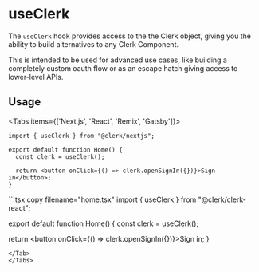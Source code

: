 
# useClerk

The `useClerk` hook provides access to the the Clerk object, giving you the ability to build alternatives to any Clerk Component.

<Callout type="warning">
This is intended to be used for advanced use cases, like building a completely custom oauth flow or as an escape hatch giving access to lower-level APIs.
</Callout>

## Usage 

<Tabs items={['Next.js', 'React', 'Remix', 'Gatsby']}>
<Tab>
```tsx copy filename="pages/index.tsx"
import { useClerk } from "@clerk/nextjs";

export default function Home() {
  const clerk = useClerk();

  return <button onClick={() => clerk.openSignIn({})}>Sign in</button>;
}
```
</Tab>
<Tab>
```tsx copy filename="home.tsx"
import { useClerk } from "@clerk/clerk-react";

export default function Home() {
  const clerk = useClerk();

  return <button onClick={() => clerk.openSignIn({})}>Sign in</button>;
}
```
</Tab>
</Tabs>
